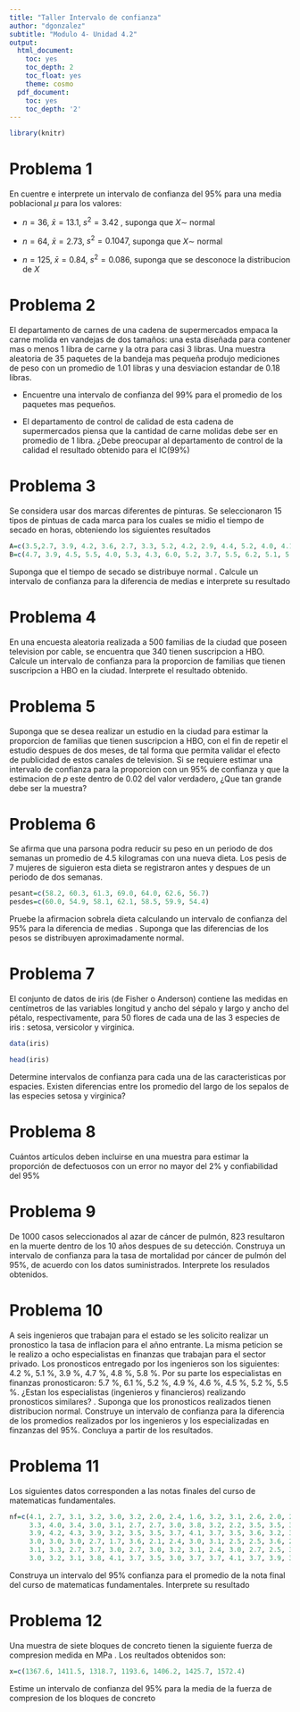 ```yaml
---
title: "Taller Intervalo de confianza"
author: "dgonzalez"
subtitle: "Modulo 4- Unidad 4.2" 
output:
  html_document:
    toc: yes
    toc_depth: 2
    toc_float: yes
    theme: cosmo
  pdf_document:
    toc: yes
    toc_depth: '2'
---
```


```r
library(knitr)
```

# Problema 1
En cuentre e interprete un intervalo de confianza del 95% para una media poblacional $\mu$ para los valores:

+ $n=36$, $\bar{x}= 13.1$, $s^{2}=3.42$ , suponga que $X\sim$ normal

+ $n=64$, $\bar{x}= 2.73$, $s^{2}=0.1047$, suponga que $X \sim$ normal 

+ $n=125$, $\bar{x}=0.84$, $s^{2}=0.086$, suponga que se desconoce la distribucion de $X$ 

# Problema 2
El departamento de carnes de una cadena de supermercados empaca la carne molida en vandejas de dos tamaños: una esta diseñada para contener mas o menos 1 libra de carne y la otra para casi 3 libras.  Una muestra aleatoria de 35 paquetes de la bandeja mas pequeña produjo mediciones de peso con un promedio de $1.01$ libras y una desviacion estandar de $0.18$ libras.

+  Encuentre una intervalo de confianza del 99% para el promedio de los paquetes mas pequeños.

+ El departamento de control de calidad de esta cadena de supermercados piensa que la cantidad de carne molidas debe ser en promedio de 1 libra. ¿Debe preocupar al departamento de control de la calidad el resultado obtenido para el IC(99%)

# Problema 3
Se considera usar dos marcas diferentes de pinturas. Se seleccionaron 15 tipos de pintuas de cada marca para los cuales se midio el tiempo de secado en horas, obteniendo los siguientes resultados

```r
A=c(3.5,2.7, 3.9, 4.2, 3.6, 2.7, 3.3, 5.2, 4.2, 2.9, 4.4, 5.2, 4.0, 4.1, 3.4)
B=c(4.7, 3.9, 4.5, 5.5, 4.0, 5.3, 4.3, 6.0, 5.2, 3.7, 5.5, 6.2, 5.1, 5.4, 4.8)
```

Suponga que el tiempo de secado se distribuye normal . Calcule un intervalo de confianza para la diferencia de medias e interprete su resultado

# Problema 4

En una encuesta aleatoria realizada a 500 familias de la ciudad que poseen television por cable,  se encuentra que 340 tienen suscripcion a HBO.  Calcule un intervalo de confianza para la proporcion de familias que tienen suscripcion a HBO en la ciudad. Interprete el resultado obtenido.

# Problema 5
Suponga que se desea realizar un estudio en la ciudad para estimar la proporcion de familias que tienen suscripcion a HBO, con el fin de repetir el estudio despues de dos meses, de tal forma que permita validar el efecto de publicidad de estos canales de television. Si se requiere estimar una intervalo de confianza para la proporcion con un 95% de confianza y que la estimacion de $p$ este dentro de 0.02 del valor verdadero, ¿Que tan grande debe ser la muestra?

# Problema 6
Se afirma que una parsona podra reducir su peso en un periodo de dos semanas un promedio de 4.5 kilogramas con una nueva dieta. Los pesis de 7 mujeres de siguieron  esta dieta se registraron antes y despues de un periodo de dos semanas.

```r
pesant=c(58.2, 60.3, 61.3, 69.0, 64.0, 62.6, 56.7)
pesdes=c(60.0, 54.9, 58.1, 62.1, 58.5, 59.9, 54.4)
```

Pruebe la afirmacion sobrela dieta calculando un intervalo de confianza del 95% para la diferencia de medias . Suponga que las diferencias de los pesos se distribuyen aproximadamente normal.


# Problema 7

El conjunto de datos de iris (de Fisher o Anderson) contiene las medidas en centímetros de las variables longitud y ancho del sépalo y largo y ancho del pétalo, respectivamente, para 50 flores de cada una de las 3 especies de iris : setosa, versicolor y virginica.

```r
data(iris)

head(iris)
```

Determine intervalos de confianza para cada una de las caracteristicas por espacies.
Existen diferencias entre los promedio del largo de los sepalos de las especies setosa y virginica?

# Problema 8
Cuántos artículos deben incluirse en una muestra para estimar la proporción de defectuosos con un error no mayor del 2% y confiabilidad del 95%

# Problema 9

De 1000 casos seleccionados al azar de cáncer de pulmón, 823 resultaron en la muerte dentro de los 10 años despues de su detección. Construya un intervalo de confianza para la tasa de mortalidad por cáncer de pulmón del 95\%, de acuerdo con los datos suministrados. Interprete los resulados obtenidos.

# Problema 10

A seis ingenieros que trabajan para el estado se les solicito realizar un pronostico la tasa de inflacion para el añno entrante. La misma peticion se le realizo a ocho especialistas en finanzas que
trabajan para el sector privado. Los pronosticos entregado por los ingenieros son los siguientes:
4.2 %, 5.1 %, 3.9 %, 4.7 %, 4.8 %, 5.8 %. 
Por su parte los especialistas en finanzas pronosticaron:
5.7 %, 6.1 %, 5.2 %, 4.9 %, 4.6 %, 4.5 %, 5.2 %, 5.5 %. ¿Estan los especialistas (ingenieros y financieros) realizando pronosticos similares? . Suponga que los pronosticos realizados tienen distribucion normal. Construye un intervalo de confianza para la diferencia de los promedios realizados por los ingenieros y los especializadas en finzanzas del 95%. Concluya a partir de los resultados.


# Problema 11
Los siguientes datos corresponden a las notas finales del curso de matematicas fundamentales.

```r
nf=c(4.1, 2.7, 3.1, 3.2, 3.0, 3.2, 2.0, 2.4, 1.6, 3.2, 3.1, 2.6, 2.0, 2.4, 2.8, 
     3.3, 4.0, 3.4, 3.0, 3.1, 2.7, 2.7, 3.0, 3.8, 3.2, 2.2, 3.5, 3.5, 3.8, 3.5, 
     3.9, 4.2, 4.3, 3.9, 3.2, 3.5, 3.5, 3.7, 4.1, 3.7, 3.5, 3.6, 3.2, 3.1, 3.4, 
     3.0, 3.0, 3.0, 2.7, 1.7, 3.6, 2.1, 2.4, 3.0, 3.1, 2.5, 2.5, 3.6, 2.2, 2.4, 
     3.1, 3.3, 2.7, 3.7, 3.0, 2.7, 3.0, 3.2, 3.1, 2.4, 3.0, 2.7, 2.5, 3.0, 3.0, 
     3.0, 3.2, 3.1, 3.8, 4.1, 3.7, 3.5, 3.0, 3.7, 3.7, 4.1, 3.7, 3.9, 3.7, 2.0)
```

Construya un intervalo del 95% confianza para el promedio de la nota final del curso de matematicas fundamentales. Interprete su resultado

# Problema 12

Una muestra de siete bloques de concreto tienen la siguiente fuerza de compresion medida en MPa . Los reultados obtenidos son:

```r
x=c(1367.6, 1411.5, 1318.7, 1193.6, 1406.2, 1425.7, 1572.4)
```

Estime un intervalo de confianza del 95% para la media de la fuerza de compresion de los bloques de concreto
